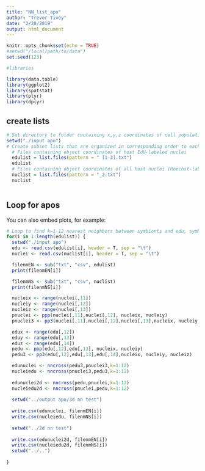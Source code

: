 ```yaml
---
title: "NN_list_apo"
author: "Trevor Tivey"
date: "2/20/2019"
output: html_document
---
```




```r

knitr::opts_chunk$set(echo = TRUE)
#setwd("/local/path/to/data")
set.seed(123)

#libraries

library(data.table)
library(ggplot2)
library(spatstat)
library(plyr)
library(dplyr)


```

## create lists

```r

# Set directory to folder containing x,y,z coordinates of cell populations
setwd("./input apo")
# Create subset lists that are organized in corresponding order to each other
  # Files containing object coordinates of host EdU-labeled nuclei
  edulist = list.files(pattern = " [1-3].txt")
  edulist
  # Files containing object coordinates of all host nuclei (Hoechst-labeled)
  nuclist = list.files(pattern = "_2.txt")
  nuclist
  
```

## Loop for apos

You can also embed plots, for example:

```r

# Loop to find k=1-12 nearest neighbors between symbionts and edu, symbionts and nuclei, and edu and nuclei
for(i in 1:length(edulist)) {
  setwd("./input apo")
  edu <- read.csv(edulist[i], header = T, sep = "\t")
  nuclei <- read.csv(nuclist[i], header = T, sep = "\t")

  filenmEN <- sub("txt", "csv", edulist)
  print(filenmEN[i])

  filenmNS <- sub("txt", "csv", nuclist)
  print(filenmNS[i])

  nucleix <- range(nuclei[,11])
  nucleiy <- range(nuclei[,12])
  nucleiz <- range(nuclei[,13])
  pnuclei <- ppp(nuclei[,11],nuclei[,12], nucleix, nucleiy)
  pnuclei3 <- pp3(nuclei[,11],nuclei[,12],nuclei[,13],nucleix, nucleiy, nucleiz)

  edux <- range(edu[,12])
  eduy <- range(edu[,13])
  eduz <- range(edu[,14])
  pedu <- ppp(edu[,12],edu[,13], nucleix, nucleiy)
  pedu3 <- pp3(edu[,12],edu[,13],edu[,14],nucleix, nucleiy, nucleiz)

  edunuclei <- nncross(pedu3,pnuclei3,k=1:12)
  nucleiedu <- nncross(pnuclei3,pedu3,k=1:12)
  
  edunuclei2d <- nncross(pedu,pnuclei,k=1:12)
  nucleiedu2d <- nncross(pnuclei,pedu,k=1:12)
  
  setwd("../output apo/3d nn test")
  
  write.csv(edunuclei, filenmEN[i])
  write.csv(nucleiedu, filenmNS[i])
  
  setwd("../2d nn test")
  
  write.csv(edunuclei2d, filenmEN[i])
  write.csv(nucleiedu2d, filenmNS[i])
  setwd("../..")
  
}

```

